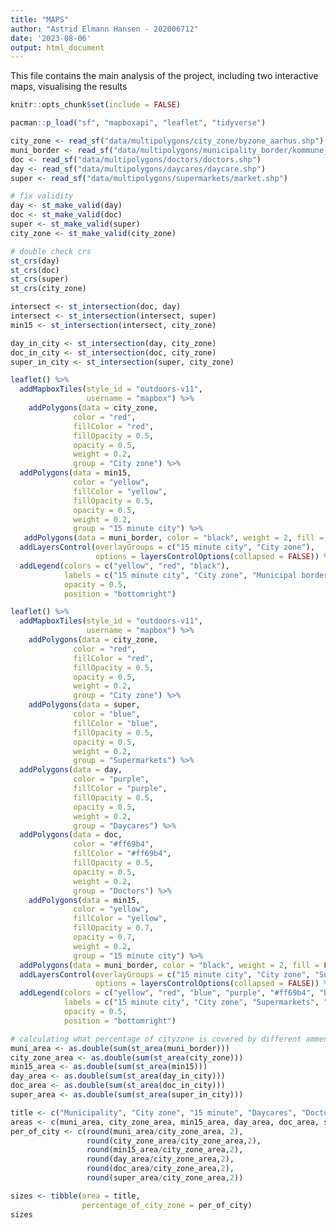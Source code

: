 ```yaml
---
title: "MAPS"
author: "Astrid Elmann Hansen - 202006712"
date: '2023-08-06'
output: html_document
---
```

This file contains the main analysis of the project, including two interactive maps, visualising the results

```r
knitr::opts_chunk$set(include = FALSE)
````

```r
pacman::p_load("sf", "mapboxapi", "leaflet", "tidyverse")
```

```r
city_zone <- read_sf("data/multipolygons/city_zone/byzone_aarhus.shp")
muni_border <- read_sf("data/multipolygons/municipality_border/kommune_border.shp")
doc <- read_sf("data/multipolygons/doctors/doctors.shp")
day <- read_sf("data/multipolygons/daycares/daycare.shp")
super <- read_sf("data/multipolygons/supermarkets/market.shp")
```

```r
# fix validity
day <- st_make_valid(day)
doc <- st_make_valid(doc)
super <- st_make_valid(super)
city_zone <- st_make_valid(city_zone)

# double check crs
st_crs(day)
st_crs(doc)
st_crs(super)
st_crs(city_zone)
```

```r
intersect <- st_intersection(doc, day)
intersect <- st_intersection(intersect, super)
min15 <- st_intersection(intersect, city_zone)
```

```r
day_in_city <- st_intersection(day, city_zone)
doc_in_city <- st_intersection(doc, city_zone)
super_in_city <- st_intersection(super, city_zone)
```


```r
leaflet() %>%
  addMapboxTiles(style_id = "outdoors-v11",
                 username = "mapbox") %>%
    addPolygons(data = city_zone, 
              color = "red",
              fillColor = "red",
              fillOpacity = 0.5, 
              opacity = 0.5, 
              weight = 0.2,
              group = "City zone") %>%
  addPolygons(data = min15, 
              color = "yellow",
              fillColor = "yellow",
              fillOpacity = 0.5, 
              opacity = 0.5, 
              weight = 0.2,
              group = "15 minute city") %>%
   addPolygons(data = muni_border, color = "black", weight = 2, fill = FALSE) %>% 
  addLayersControl(overlayGroups = c("15 minute city", "City zone"),
                   options = layersControlOptions(collapsed = FALSE)) %>%
  addLegend(colors = c("yellow", "red", "black"),
            labels = c("15 minute city", "City zone", "Municipal border"),
            opacity = 0.5,
            position = "bottomright")
```

```r
leaflet() %>%
  addMapboxTiles(style_id = "outdoors-v11",
                 username = "mapbox") %>%
    addPolygons(data = city_zone, 
              color = "red",
              fillColor = "red",
              fillOpacity = 0.5, 
              opacity = 0.5, 
              weight = 0.2,
              group = "City zone") %>%
    addPolygons(data = super, 
              color = "blue",
              fillColor = "blue",
              fillOpacity = 0.5, 
              opacity = 0.5, 
              weight = 0.2,
              group = "Supermarkets") %>%
  addPolygons(data = day, 
              color = "purple",
              fillColor = "purple",
              fillOpacity = 0.5, 
              opacity = 0.5, 
              weight = 0.2,
              group = "Daycares") %>%
  addPolygons(data = doc, 
              color = "#ff69b4",
              fillColor = "#ff69b4",
              fillOpacity = 0.5, 
              opacity = 0.5, 
              weight = 0.2,
              group = "Doctors") %>%
    addPolygons(data = min15, 
              color = "yellow",
              fillColor = "yellow",
              fillOpacity = 0.7, 
              opacity = 0.7, 
              weight = 0.2,
              group = "15 minute city") %>%
  addPolygons(data = muni_border, color = "black", weight = 2, fill = FALSE) %>% 
  addLayersControl(overlayGroups = c("15 minute city", "City zone", "Supermarkets", "Daycares", "Doctors"),
                   options = layersControlOptions(collapsed = FALSE)) %>%
  addLegend(colors = c("yellow", "red", "blue", "purple", "#ff69b4", "black"),
            labels = c("15 minute city", "City zone", "Supermarkets", "Daycares", "Doctors", "Municipal border"),
            opacity = 0.5,
            position = "bottomright")


```

```r
# calculating what percentage of cityzone is covered by different ammeneties
muni_area <- as.double(sum(st_area(muni_border)))
city_zone_area <- as.double(sum(st_area(city_zone)))
min15_area <- as.double(sum(st_area(min15)))
day_area <- as.double(sum(st_area(day_in_city)))
doc_area <- as.double(sum(st_area(doc_in_city)))
super_area <- as.double(sum(st_area(super_in_city)))

title <- c("Municipality", "City zone", "15 minute", "Daycares", "Doctors", "Supermarkets")
areas <- c(muni_area, city_zone_area, min15_area, day_area, doc_area, super_area)
per_of_city <- c(round(muni_area/city_zone_area, 2), 
                 round(city_zone_area/city_zone_area,2), 
                 round(min15_area/city_zone_area,2), 
                 round(day_area/city_zone_area,2), 
                 round(doc_area/city_zone_area,2), 
                 round(super_area/city_zone_area,2))

sizes <- tibble(area = title,
                percentage_of_city_zone = per_of_city)
sizes
```

